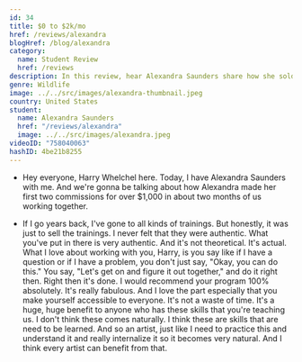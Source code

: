 ```yaml
---
id: 34
title: $0 to $2k/mo
href: /reviews/alexandra
blogHref: /blog/alexandra
category:
  name: Student Review
  href: /reviews
description: In this review, hear Alexandra Saunders share how she sold $2k of her wildlife and pet portraits in less than 60 days and then secured local pop-up locations to generate more sales.
genre: Wildlife
image: ../../src/images/alexandra-thumbnail.jpeg
country: United States
student:
  name: Alexandra Saunders
  href: "/reviews/alexandra"
  image: ../../src/images/alexandra.jpeg
videoID: "758040063"
hashID: 4be21b8255
---
```


- Hey everyone, Harry Whelchel here. Today, I have Alexandra Saunders with me. And we're gonna be talking about how Alexandra made her first two commissions for over $1,000 in about two months of us working together.

- If I go years back, I've gone to all kinds of trainings. But honestly, it was just to sell the trainings. I never felt that they were authentic. What you've put in there is very authentic. And it's not theoretical. It's actual. What I love about working with you, Harry, is you say like if I have a question or if I have a problem, you don't just say, "Okay, you can do this." You say, "Let's get on and figure it out together," and do it right then. Right then it's done. I would recommend your program 100% absolutely. It's really fabulous. And I love the part especially that you make yourself accessible to everyone. It's not a waste of time. It's a huge, huge benefit to anyone who has these skills that you're teaching us. I don't think these comes naturally. I think these are skills that are need to be learned. And so an artist, just like I need to practice this and understand it and really internalize it so it becomes very natural. And I think every artist can benefit from that.
